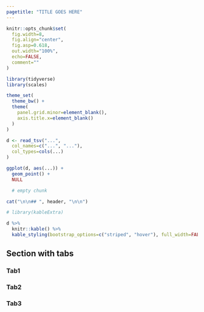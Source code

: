 ```yaml
---
pagetitle: "TITLE GOES HERE"
---
```


```r

knitr::opts_chunk$set(
  fig.width=8,
  fig.align="center",
  fig.asp=0.618,
  out.width="100%",
  echo=FALSE,
  comment=""
)

library(tidyverse)
library(scales)

theme_set(
  theme_bw() +
  theme(
    panel.grid.minor=element_blank(),
    axis.title.x=element_blank()
  )
)

```



```r

d <- read_tsv("...",
  col_names=c("...", "..."),
  col_types=cols(...)
)

```



```r

ggplot(d, aes(...)) +
  geom_point() +
  NULL

```



```r
  # empty chunk
```



```r

cat("\n\n## ", header, "\n\n")

```

```r

# library(kableExtra)

d %>%
  knitr::kable() %>%
  kable_styling(bootstrap_options=c("striped", "hover"), full_width=FALSE, position="left")

```


## Section with tabs {.tabset}

### Tab1

### Tab2

### Tab3

